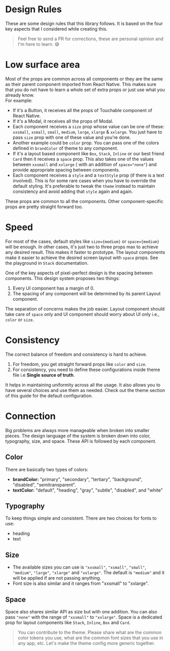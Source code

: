 
<Meta title="Guide|Design Rules" />

# Design Rules

These are some design rules that this library follows. It is based on the four key aspects that I considered while creating this.

> Feel free to send a PR for corrections, these are personal opinion and I'm here to learn. 😅

# Low surface area

Most of the props are common across all components or they are the same as their parent component imported from React Native. This makes sure that you do not have to learn a whole set of extra props or just use what you already know.  
For example:

- If it's a Button, it receives all the props of Touchable component of React Native.
- If it's a Modal, it receives all the props of Modal.
- Each component receives a `size` prop whose value can be one of these: `xxsmall`, `xsmall`, `small`, `medium`, `large`, `xlarge` & `xxlarge`. You just have to pass `size` prop with one of these value and you're done.
- Another example could be `color` prop. You can pass one of the colors defined in `brandColor` of theme to any component.
- If it's a layout based component like `Box`, `Stack`, `Inline` or our best friend `Card` then it receives a `space` prop. This also takes one of the values between `xxsmall` and `xxlarge` ( with an addition of `space="none"`) and provide appropriate spacing between components.
- Each component receives a `style` and a `textStyle` prop (if there is a text involved). This is for some rare cases when you have to override the default styling. It's preferable to tweak the `theme` instead to maintain consistency and avoid adding that `style` again and again.

These props are common to all the components. Other component-specific props are pretty straight forward too.

# Speed

For most of the cases, default styles like `size={medium}` or `space={medium}` will be enough. In other cases, it's just two to three props max to achieve any desired result. This makes it faster to prototype. The layout components make it easier to achieve the desired screen layout with `space` props. See the playground in `Stack` documentation.

One of the key aspects of pixel-perfect design is the spacing between components. This design system proposes two things:

1. Every UI component has a margin of 0.
2. The spacing of any component will be determined by its parent Layout component.

The separation of concerns makes the job easier. Layout component should take care of `space` only and UI component should worry about UI only i.e., `color` or `size`.

# Consistency

The correct balance of freedom and consistency is hard to achieve.

1. For freedom, you get straight forward props like `color` and `size`.
2. For consistency, you need to define these configurations inside theme file i.e **Single source of truth**.

It helps in maintaining uniformity across all the usage. It also allows you to have several choices and use them as needed. Check out the theme section of this guide for the default configuration.

# Connection

Big problems are always more manageable when broken into smaller pieces. The design language of the system is broken down into color, typography, size, and space. These API is followed by each component.

## Color

There are basically two types of colors:

- **brandColor:** "primary", "secondary", "tertiary", "background", "disabled", "semitransparent".
- **textColor:** "default", "heading", "gray", "subtle", "disabled", and "white"

## Typography

To keep things simple and consistent. There are two choices for fonts to use:

- heading
- text

## Size

- The available sizes you can use is `"xxsmall"`, `"xsmall"`, `"small"`, `"medium"`, `"large"`, `"xlarge"` and `"xxlarge"`. The default is `"medium"` and it will be applied if are not passing anything.
- Font size is also similar and it ranges from "xxsmall" to "xxlarge".

## Space

Space also shares similar API as size but with one addition. You can also pass `"none"` with the range of `"xxsmall"` to `"xxlarge"`. Space is a dedicated prop for layout components like `Stack`, `Inline`, `Box` and `Card`.

> You can contribute to the theme. Please share what are the common color tokens you use, what are the common font sizes that you use in any app, etc. Let's make the theme config more generic together.
